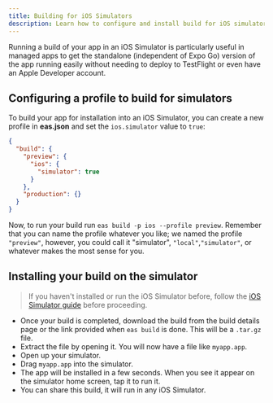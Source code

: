 ```yaml
---
title: Building for iOS Simulators
description: Learn how to configure and install build for iOS simulators when using EAS Build.
---
```


Running a build of your app in an iOS Simulator is particularly useful in managed apps to get the standalone (independent of Expo Go) version of the app running easily without needing to deploy to TestFlight or even have an Apple Developer account.

## Configuring a profile to build for simulators

To build your app for installation into an iOS Simulator, you can create a new profile in **eas.json** and set the `ios.simulator` value to `true`:

```json
{
  "build": {
    "preview": {
      "ios": {
        "simulator": true
      }
    },
    "production": {}
  }
}
```

Now, to run your build run `eas build -p ios --profile preview`. Remember that you can name the profile whatever you like; we named the profile `"preview"`, however, you could call it "simulator", `"local"`,`"simulator"`, or whatever makes the most sense for you.

## Installing your build on the simulator

> If you haven't installed or run the iOS Simulator before, follow the [iOS Simulator guide](/workflow/ios-simulator.mdx) before proceeding.

- Once your build is completed, download the build from the build details page or the link provided when `eas build` is done. This will be a `.tar.gz` file.
- Extract the file by opening it. You will now have a file like `myapp.app`.
- Open up your simulator.
- Drag `myapp.app` into the simulator.
- The app will be installed in a few seconds. When you see it appear on the simulator home screen, tap it to run it.
- You can share this build, it will run in any iOS Simulator.
